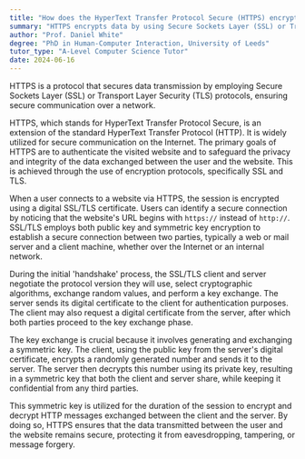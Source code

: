 ```yaml
---
title: "How does the HyperText Transfer Protocol Secure (HTTPS) encrypt data?"
summary: "HTTPS encrypts data by using Secure Sockets Layer (SSL) or Transport Layer Security (TLS) protocols to provide secure communication."
author: "Prof. Daniel White"
degree: "PhD in Human-Computer Interaction, University of Leeds"
tutor_type: "A-Level Computer Science Tutor"
date: 2024-06-16
---
```


HTTPS is a protocol that secures data transmission by employing Secure Sockets Layer (SSL) or Transport Layer Security (TLS) protocols, ensuring secure communication over a network.

HTTPS, which stands for HyperText Transfer Protocol Secure, is an extension of the standard HyperText Transfer Protocol (HTTP). It is widely utilized for secure communication on the Internet. The primary goals of HTTPS are to authenticate the visited website and to safeguard the privacy and integrity of the data exchanged between the user and the website. This is achieved through the use of encryption protocols, specifically SSL and TLS.

When a user connects to a website via HTTPS, the session is encrypted using a digital SSL/TLS certificate. Users can identify a secure connection by noticing that the website's URL begins with `https://` instead of `http://`. SSL/TLS employs both public key and symmetric key encryption to establish a secure connection between two parties, typically a web or mail server and a client machine, whether over the Internet or an internal network.

During the initial 'handshake' process, the SSL/TLS client and server negotiate the protocol version they will use, select cryptographic algorithms, exchange random values, and perform a key exchange. The server sends its digital certificate to the client for authentication purposes. The client may also request a digital certificate from the server, after which both parties proceed to the key exchange phase.

The key exchange is crucial because it involves generating and exchanging a symmetric key. The client, using the public key from the server's digital certificate, encrypts a randomly generated number and sends it to the server. The server then decrypts this number using its private key, resulting in a symmetric key that both the client and server share, while keeping it confidential from any third parties.

This symmetric key is utilized for the duration of the session to encrypt and decrypt HTTP messages exchanged between the client and the server. By doing so, HTTPS ensures that the data transmitted between the user and the website remains secure, protecting it from eavesdropping, tampering, or message forgery.
    